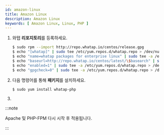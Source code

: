```yaml
---
id: amazon-linux
title: Amazon Linux
description: Amazon Linux
keywords: [ Amazon Linux, Linux, PHP ]
---
```



1. 와탭 **리포지토리**를 등록하세요.

    ```bash title=SH
    $ sudo rpm --import http://repo.whatap.io/centos/release.gpg
    $ echo "[whatap]" | sudo tee /etc/yum.repos.d/whatap.repo > /dev/null
    $ echo "name=whatap packages for enterprise linux" | sudo tee -a /etc/yum.repos.d/whatap.repo > /dev/null
    $ echo "baseurl=http://repo.whatap.io/centos/latest/\$basearch" | sudo tee -a /etc/yum.repos.d/whatap.repo > /dev/null
    $ echo "enabled=1" | sudo tee -a /etc/yum.repos.d/whatap.repo > /dev/null
    $ echo "gpgcheck=0" | sudo tee -a /etc/yum.repos.d/whatap.repo > /dev/null
    ```

1. 다음 명령어를 통해 **패키지**를 설치하세요.

    ```bash title=SH
    $ sudo yum install whatap-php
    ```

1. <Phpinstallscript />


<Phpextensionwhatap /> 

:::note

Apache 및 PHP-FPM 다시 시작 후 적용됩니다.

:::
